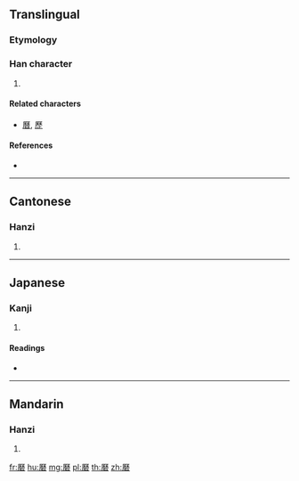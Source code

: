 {{character info/new}}
{{also|磨}}
==Translingual==

===Etymology===
{{Han compound|厤|石|c1=p|c2=s|t2=stone|ls=psc}}

===Han character===
{{Han char|rn=112|rad=石|as=12|sn=17|four=71261|canj=MHDR|ids=⿸厤石}}

# {{defn|Han|sort=石12}}

====Related characters====
* [[曆]], [[歷]]

====References====
* {{Han ref|kx=0837.050|dkj=24498|dj=1254.130|hdz=42455.110|uh=78FF|ud=30975|bh=F056|bd=61526}}

----

==Cantonese==

===Hanzi===
{{yue-hanzi|jyut=|y=lik6}}

# {{defn|lang=yue|sort=石12}}

----

==Japanese==

===Kanji===
{{ja-kanji|grade=|rs=石12}}

# {{defn|lang=ja|sort=石12}}

====Readings====
* {{ja-readings|on=[[れき]] (reki), [[りゃく]] (ryaku)|kun=|nanori=}}

----

==Mandarin==

===Hanzi===
{{cmn-hanzi|pin=[[lì]] ([[li4]])|wg=li<sup>4</sup>}}

# {{defn|lang=cmn|sort=石12}}

[[fr:磿]]
[[hu:磿]]
[[mg:磿]]
[[pl:磿]]
[[th:磿]]
[[zh:磿]]